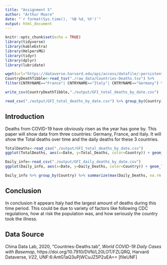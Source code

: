 ```yaml
---
title: "Assignment 5"
author: "Arthur Moore"
date: "`r format(Sys.time(), '%B %d, %Y')`"
output: html_document
---
```


<!-- (1) Create folders for raw_data and output --> 


<!-- (2) Write a chunk that loads the needed tidyverse libraries but does not show up in any way in the final html document. --> 
```r
knitr::opts_chunk$set(echo = TRUE)
library(tidyverse)
library(kableExtra)
library(HelpersMG)
library(tidyr)
library(dplyr)
library(lubridate)
```


<!-- (3) Write a chunk that uses wget to download the data file from the Harvard Dataverse and save is as raw_data/Countries-Deaths.tsv. This chunk should also not show up in any way in the final html and should be cached so that you do not repeatedly download the file as you reexecute your code. --> 
```r
wget(url="https://dataverse.harvard.edu/api/access/datafile/:persistentId?persistentId=doi:10.7910/DVN/L20LOT/FZLQRQ", destfile ="./raw_data/Countries-Deaths.tsv")
CountryDeathTibble<-read_tsv("./raw_data/Countries-Deaths.tsv") %>% 
filter(CNTRYNAME=="France"| CNTRYNAME=="Italy"| CNTRYNAME=="Germany") %>% pivot_longer(-CNTRYNAME, names_to="Date", values_to="Total_Deaths") %>% mutate(Date=mdy(paste(Date,"2020", sep = ""))) %>% rename(Country=CNTRYNAME)
```
```r
write_csv(CountryDeathTibble,"./output/GFI_total_deaths_by_date.csv")
```


<!-- (4) Write a chunk that creates a tidy dataset called output/GFI_total_deaths_by_date.csv. This file should have variables named Country, Date, and Total_Deaths. You will need to use several tidy tools to restructure the data with pivot_long() and convert the four-digit codes to dates using lubridate. Filter the data so that only information from Germany, France, and Italy are present. This chuck should not display anything in the final html document. --> 
```r
read_csv("./output/GFI_total_deaths_by_date.csv") %>% group_by(Country) %>% mutate(Daily_Deaths=Total_Deaths - lag(Total_Deaths,n=1,default = NA)) %>% select(-Total_Deaths) %>% write_csv("./output/GFI_daily_deaths_by_date.csv")
```
## Introduction  
Deaths from COVID-19 have obviously risen as the year has gone by. This paper will show data from three countries: Germany, France, and Italy. It will show the Total deaths over time and the daily deaths for these 3 countries.

<!-- (5) Write another chunk that reates a tidy dataset called output/GFI_daily_deaths_by_date.csv. This file should have variables named Country, Date, and Daily_Deaths. You can start from the previous data and use the lag() function to calculate the daily death rates as a difference between adjacent datapoints. Once again, this should not show up in the final html. --> 
```r
TotalDeaths<-read_csv("./output/GFI_total_deaths_by_date.csv")
ggplot(TotalDeaths, aes(x=Date, y=Total_Deaths, color=Country)) + geom_line(size=1.5) + scale_y_log10() + theme_linedraw() + labs(y="Total COVID-19 Deaths")
```


<!-- (6) Write a chunk that uses ggplot2 to create a line graph that comparing the total deaths between the three countries over time. Color each line by country and use a line size of 1.5. Set the Y axis to be a log10 scale, and label that axis as Total COVID-19 Deaths. Please use the ggplot2 linedraw theme for your plot. --> 
```r
Daily_info<-read_csv("./output/GFI_daily_deaths_by_date.csv")
ggplot(Daily_info, aes(x=Date, y=Daily_Deaths, color=Country)) + geom_line(size=1.5) + scale_y_log10() + theme_linedraw() + labs(y="Daily COVID-19 Deaths")

```


<!-- (7) Write a chunk that uses ggplot2 to create a line graph that comparing the daily deaths between the three countries over time. Color each line by country and use a line size of 1.5. Label the y axis as Daily COVID-19 Deaths and set the y-axis limits to range from 0 to 1,000. Please use the ggplot2 linedraw theme for your plot. --> 
```r
Daily_info %>% group_by(Country) %>% summarize(max(Daily_Deaths, na.rm = TRUE)) %>% distinct() %>% knitr::kable(col.names = c("Country", "Maximum Deaths Per Day")) %>% kable_styling(full_width=FALSE, position="left")
```

<!-- (8) Write one last chuck that groups the daily death data by country and finds the maximum number of deaths per day. Use knitr::kable() to display this as a table in your html document. -->  
## Conclusion  
In conclusion it appears Italy had the largest amount of deaths during this time period. This could be due to variety of factors like following CDC regulations, how at risk the population was, and how seriously the country took the illness.

<!-- (9) Using markdown, provide an introduction and conclusion section before and after the analysis that you just performed, respectively. These sections should be level 2 headings. --> 


<!-- (10) Cite your data source - another level 2 heading - using this reference. Check online to make sure that you get any formatting (e.g. italics, links, etc. correct) --> 


## Data Source    
China Data Lab, 2020, "Countries-Deaths.tab", _World COVID-19 Daily Cases with Basemap_, https://doi.org/10.7910/DVN/L20LOT/FZLQRQ, Harvard Dataverse, _V22_, UNF:6:AntG1aQ3uPjWCuJZ5P2uEA== [fileUNF]
